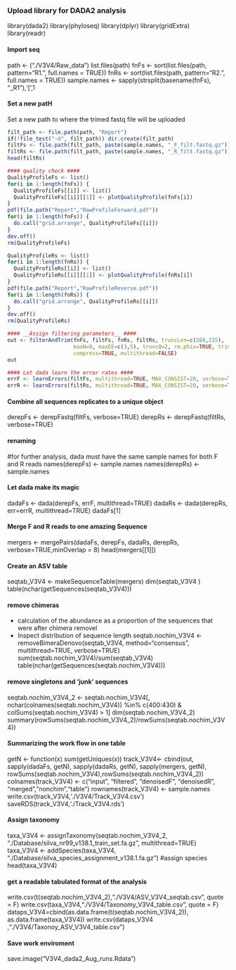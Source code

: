 ### Upload library for DADA2 analysis ###
library(dada2)
library(phyloseq)
library(dplyr)
library(gridExtra)
library(readr)

#### Import seq ####
path <- ("./V3V4/Raw_data")
list.files(path) 
fnFs <- sort(list.files(path, pattern="R1.", full.names = TRUE))
fnRs <- sort(list.files(path, pattern="R2.", full.names = TRUE)) 
sample.names <- sapply(strsplit(basename(fnFs), "_R1"),'[',1

#### Set a new patH ####
Set a new path to where the trimed fastq file will be uploaded
```{r echo=TRUE, eval=FALSE}
filt_path <- file.path(path, "Report")
if(!file_test("-d", filt_path)) dir.create(filt_path)
filtFs <- file.path(filt_path, paste(sample.names, "_F_filt.fastq.gz"))
filtRs <- file.path(filt_path, paste(sample.names, "_R_filt.fastq.gz"))
head(filtRs)

#### quality check #### 
QualityProfileFs <- list()
for(i in 1:length(fnFs)) {
  QualityProfileFs[[i]] <- list()
  QualityProfileFs[[i]][[1]] <- plotQualityProfile(fnFs[i])
}
pdf(file.path("Report","RawProfileForward.pdf"))
for(i in 1:length(fnFs)) {
  do.call("grid.arrange", QualityProfileFs[[i]])  
}
dev.off()
rm(QualityProfileFs)

QualityProfileRs <- list()
for(i in 1:length(fnRs)) {
  QualityProfileRs[[i]] <- list()
  QualityProfileRs[[i]][[1]] <- plotQualityProfile(fnRs[i])
}
pdf(file.path("Report","RawProfileReverse.pdf"))
for(i in 1:length(fnRs)) {
  do.call("grid.arrange", QualityProfileRs[[i]])  
}
dev.off()
rm(QualityProfileRs)

#### __Assign filtering parameters__ ####
out <- filterAndTrim(fnFs, filtFs, fnRs, filtRs, truncLen=c(260,215),
                     maxN=0, maxEE=c(3,5), truncQ=2, rm.phix=TRUE, trimLeft=c(17,21),
                     compress=TRUE, multithread=FALSE)
out

#### Let dada learn the error rates ####
errF <- learnErrors(filtFs, multithread=TRUE, MAX_CONSIST=20, verbose=TRUE, randomize=TRUE)
errR <- learnErrors(filtRs, multithread=TRUE, MAX_CONSIST=20, verbose=TRUE, randomize=TRUE)
```
#### Combine all sequences replicates to a unique object ####
derepFs <- derepFastq(filtFs, verbose=TRUE)
derepRs <- derepFastq(filtRs, verbose=TRUE)

#### renaming ####
#for further analysis, dada must have the same sample names for both F and R reads
names(derepFs) <- sample.names
names(derepRs) <- sample.names

#### Let dada make its magic ####
dadaFs <- dada(derepFs, errF, multithread=TRUE)
dadaRs <- dada(derepRs, err=errR, multithread=TRUE)
dadaFs[1]

#### Merge F and R reads to one amazing Sequence ####
mergers <- mergePairs(dadaFs, derepFs, dadaRs, derepRs, verbose=TRUE,minOverlap = 8)
head(mergers[[1]])

#### Create an ASV table ####
seqtab_V3V4 <- makeSequenceTable(mergers)
dim(seqtab_V3V4 )
table(nchar(getSequences(seqtab_V3V4)))

#### remove chimeras ####
* calculation of the abundance as a proportion of the sequences that were after chimera removel
* Inspect distribution of sequence length
seqtab.nochim_V3V4 <- removeBimeraDenovo(seqtab_V3V4, method="consensus", multithread=TRUE, verbose=TRUE)
sum(seqtab.nochim_V3V4)/sum(seqtab_V3V4)
table(nchar(getSequences(seqtab.nochim_V3V4)))

#### remove singletons and 'junk' sequences ####
seqtab.nochim_V3V4_2 <- seqtab.nochim_V3V4[, nchar(colnames(seqtab.nochim_V3V4)) %in% c(400:430) & colSums(seqtab.nochim_V3V4) > 1]
dim(seqtab.nochim_V3V4_2)
summary(rowSums(seqtab.nochim_V3V4_2)/rowSums(seqtab.nochim_V3V4))

#### Summarizing the work flow in one table ####
getN <- function(x) sum(getUniques(x))
track_V3V4<- cbind(out, sapply(dadaFs, getN), sapply(dadaRs, getN), sapply(mergers, getN), rowSums(seqtab.nochim_V3V4),rowSums(seqtab.nochim_V3V4_2))
colnames(track_V3V4) <- c("input", "filtered", "denoisedF", "denoisedR", "merged","nonchim","table")
rownames(track_V3V4) <- sample.names
write.csv(track_V3V4,'./V3V4/Track_V3V4.csv')
saveRDS(track_V3V4,'./Track_V3V4.rds')

#### Assign taxonomy ####
taxa_V3V4 <- assignTaxonomy(seqtab.nochim_V3V4_2, "./Database/silva_nr99_v138.1_train_set.fa.gz", multithread=TRUE)
taxa_V3V4 <- addSpecies(taxa_V3V4, "./Database/silva_species_assignment_v138.1.fa.gz") #assign species
head(taxa_V3V4)

#### get a readable tabulated format of the analysis ####
write.csv(t(seqtab.nochim_V3V4_2),"./V3V4/ASV_V3V4_seqtab.csv", quote = F)
write.csv(taxa_V3V4,"./V3V4/Taxonomy_V3V4_table.csv", quote = F)
dataps_V3V4=cbind(as.data.frame(t(seqtab.nochim_V3V4_2)), as.data.frame(taxa_V3V4))
write.csv(dataps_V3V4 ,"./V3V4/Taxonoy_ASV_V3V4_table.csv")

#### Save work enviroment ####
save.image("V3V4_dada2_Aug_runs.Rdata")
